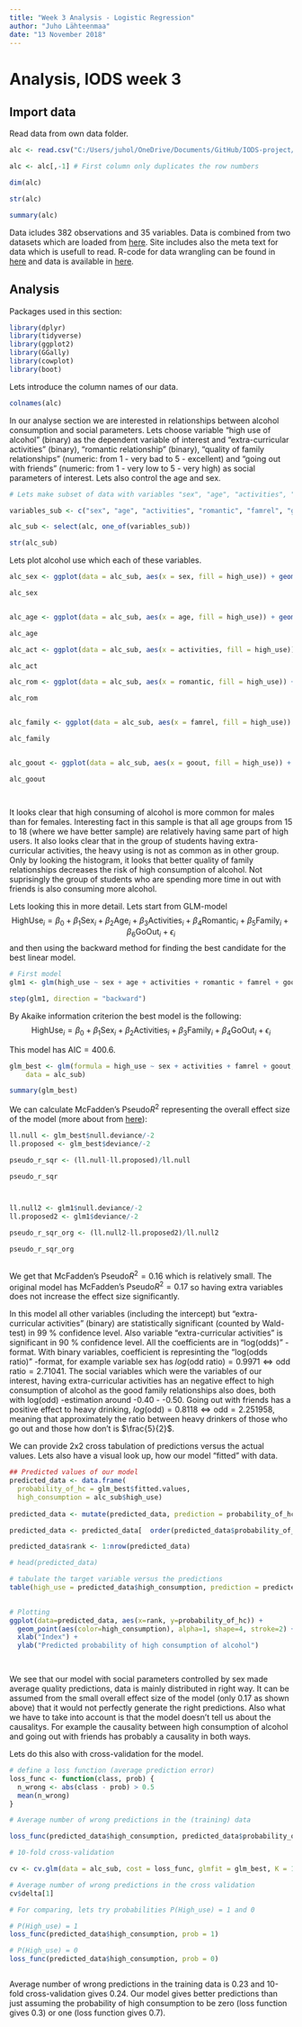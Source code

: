 ```yaml
---
title: "Week 3 Analysis - Logistic Regression"
author: "Juho Lähteenmaa"
date: "13 November 2018"
---
```


# Analysis, IODS week 3

## Import data

Read data from own data folder.

```r
alc <- read.csv("C:/Users/juhol/OneDrive/Documents/GitHub/IODS-project/data/alc.csv", header = T, sep = ",")

alc <- alc[,-1] # First column only duplicates the row numbers

dim(alc)

str(alc)

summary(alc)
```

Data icludes 382 observations and 35 variables. Data is combined from two datasets which are loaded from [here][id1]. Site includes also the meta text for data which is usefull to read. R-code for data wrangling can be found in [here][id2] and data is available in [here][id3]. 
 
[id1]:https://archive.ics.uci.edu/ml/machine-learning-databases/00320/
[id2]:https://github.com/juholaht/IODS-project/blob/master/data/create_alc.R
[id3]:https://github.com/juholaht/IODS-project/blob/master/data/alc.csv


## Analysis

Packages used in this section:

```r
library(dplyr)
library(tidyverse)
library(ggplot2)
library(GGally)
library(cowplot)
library(boot)

```


Lets introduce the column names of our data.

```r
colnames(alc)
```

In our analyse section we are interested in relationships between alcohol consumption and social parameters. Lets choose variable "high use of alcohol" (binary) as the dependent variable of interest and "extra-curricular activities" (binary), "romantic relationship" (binary), "quality of family relationships" (numeric: from 1 - very bad to 5 - excellent) and "going out with friends" (numeric: from 1 - very low to 5 - very high) as social parameters of interest. Lets also control the age and sex.

```r
# Lets make subset of data with variables "sex", "age", "activities", "romantic", "famrel", "goout" and "high_use".

variables_sub <- c("sex", "age", "activities", "romantic", "famrel", "goout", "high_use")

alc_sub <- select(alc, one_of(variables_sub))

str(alc_sub)

```

Lets plot alcohol use which each of these variables.

```r
alc_sex <- ggplot(data = alc_sub, aes(x = sex, fill = high_use)) + geom_bar() + ggtitle("Consumption of alcohol and sex")

alc_sex


alc_age <- ggplot(data = alc_sub, aes(x = age, fill = high_use)) + geom_bar() + ggtitle("Consumption of alcohol and age")

alc_age

alc_act <- ggplot(data = alc_sub, aes(x = activities, fill = high_use)) + geom_bar() + ggtitle("Consumption of alcohol and activities")

alc_act

alc_rom <- ggplot(data = alc_sub, aes(x = romantic, fill = high_use)) + geom_bar() + ggtitle("Consumption of alcohol and romantic relationship")

alc_rom


alc_family <- ggplot(data = alc_sub, aes(x = famrel, fill = high_use)) + geom_bar() + ggtitle("Consumption of alcohol and quality of family relationship")

alc_family


alc_goout <- ggplot(data = alc_sub, aes(x = goout, fill = high_use)) + geom_bar() + ggtitle("Consumption of alcohol and going out with friends")

alc_goout




```

It looks clear that high consuming of alcohol is more common for males than for females.
Interesting fact in this sample is that all age groups from 15 to 18 (where we have better sample) are relatively having same part of high users. It also looks clear that in the group of students having extra-curricular activities, the heavy using is not as common as in other group. Only by looking the histogram, it looks that better quality of family relationships decreases the risk of high consumption of alcohol. Not suprisingly the group of students who are spending more time in out with friends is also consuming more alcohol.

Lets looking this in more detail. Lets start from GLM-model
$$\text{HighUse}_{i} = \beta_{0} + \beta_{1}\text{Sex}_{i} + \beta_{2}\text{Age}_{i} + \beta_{3}\text{Activities}_{i} + \beta_{4}\text{Romantic}_{i} + \beta_{5}\text{Family}_{i} + \beta_{6}\text{GoOut}_{i} + \epsilon_{i}$$
and then using the backward method for finding the best candidate for the best linear model.
```r
# First model
glm1 <- glm(high_use ~ sex + age + activities + romantic + famrel + goout, data = alc_sub, family = "binomial")

step(glm1, direction = "backward")
```

By Akaike information criterion the best model is the following:
$$\text{HighUse}_{i} = \beta_{0} + \beta_{1}\text{Sex}_{i} + \beta_{2}\text{Activities}_{i} + \beta_{3}\text{Family}_{i} + \beta_{4}\text{GoOut}_{i} + \epsilon_{i}$$

This model has $\text{AIC} = 400.6$.

```r
glm_best <- glm(formula = high_use ~ sex + activities + famrel + goout, family = "binomial", 
    data = alc_sub)

summary(glm_best)
```
We can calculate $\text{McFadden's Pseudo} R^2$ representing the overall effect size of the model (more about from [here][id4]):

[id4]: http://www.glmj.org/archives/articles/Smith_v39n2.pdf

```r
ll.null <- glm_best$null.deviance/-2
ll.proposed <- glm_best$deviance/-2

pseudo_r_sqr <- (ll.null-ll.proposed)/ll.null

pseudo_r_sqr



ll.null2 <- glm1$null.deviance/-2
ll.proposed2 <- glm1$deviance/-2

pseudo_r_sqr_org <- (ll.null2-ll.proposed2)/ll.null2

pseudo_r_sqr_org



```

We get that $\text{McFadden's Pseudo} R^2 = 0.16$ which is relatively small. The original model has $\text{McFadden's Pseudo} R^2 = 0.17$ so having extra variables does not increase the effect size significantly. 


In this model all other variables (including the intercept) but "extra-curricular activities" (binary) are statistically significant (counted by Wald-test) in 99 % confidence level. Also variable "extra-curricular activities" is significant in 90 % confidence level. All the coefficients are in "log(odds)" -format. With binary variables, coefficient is represinting the "log(odds ratio)" -format, for example variable sex has $log(\text{odd ratio}) = 0.9971 \Leftrightarrow \text{odd ratio} = 2.71041$. The social variables which were the variables of our interest, having extra-curricular activities has an negative effect to high consumption of alcohol as the good family relationships also does, both with log(odd) -estimation around -0.40 - -0.50. Going out with friends has a positive effect to heavy drinking, $log(\text{odd}) = 0.8118 \Leftrightarrow \text{odd} = 2.251958$, meaning that approximately the ratio between heavy drinkers of those who go out and those how don't is $\frac{5}{2}$.

We can provide 2x2 cross tabulation of predictions versus the actual values. Lets also have a visual look up, how our model "fitted" with data.
```r
## Predicted values of our model
predicted_data <- data.frame(
  probability_of_hc = glm_best$fitted.values,
  high_consumption = alc_sub$high_use)
 
predicted_data <- mutate(predicted_data, prediction = probability_of_hc > 0.5)

predicted_data <- predicted_data[  order(predicted_data$probability_of_hc, decreasing=FALSE),]

predicted_data$rank <- 1:nrow(predicted_data)

# head(predicted_data)

# tabulate the target variable versus the predictions
table(high_use = predicted_data$high_consumption, prediction = predicted_data$prediction)

 
# Plotting
ggplot(data=predicted_data, aes(x=rank, y=probability_of_hc)) +
  geom_point(aes(color=high_consumption), alpha=1, shape=4, stroke=2) +
  xlab("Index") +
  ylab("Predicted probability of high consumption of alcohol")
 



```


We see that our model with social parameters controlled by sex made average quality predictions, data is mainly distributed in right way. It can be assumed from the small overall effect size of the model (only 0.17 as shown above) that it would not perfectly generate the right predictions. Also what we have to take into account is that the model doesn't tell us about the causalitys. For example the causality between high consumption of alcohol and going out with friends has probably a causality in both ways.

Lets do this also with cross-validation for the model.

```r
# define a loss function (average prediction error)
loss_func <- function(class, prob) {
  n_wrong <- abs(class - prob) > 0.5
  mean(n_wrong)
}

# Average number of wrong predictions in the (training) data

loss_func(predicted_data$high_consumption, predicted_data$probability_of_hc)

# 10-fold cross-validation

cv <- cv.glm(data = alc_sub, cost = loss_func, glmfit = glm_best, K = 10)

# Average number of wrong predictions in the cross validation
cv$delta[1]

# For comparing, lets try probabilities P(High_use) = 1 and 0 

# P(High_use) = 1
loss_func(predicted_data$high_consumption, prob = 1)

# P(High_use) = 0
loss_func(predicted_data$high_consumption, prob = 0)



```

Average number of wrong predictions in the training data is 0.23 and 10-fold cross-validation gives 0.24. Our model gives better predictions than just assuming the probability of high consumption to be zero (loss function gives 0.3) or one (loss function gives 0.7). 